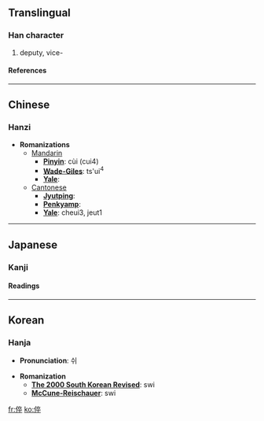 {{see|伜}}

==Translingual==
===Han character===
{{Han char|rad=人|as=08|sn=10|four=2024<sub>8</sub>|canj=人卜人十 (OYOJ)}}
# deputy, vice-
====References====
{{Han ref|kx=0107.080|dkj=00750|dj=0227.180|hdz=10182.110|uh=5005|ud=20485|bh=D0C9|bd=53449}}
----

==Chinese==
===Hanzi===


* '''Romanizations'''
** [[Mandarin]]
*** '''[[Pinyin]]''': cùi (cui4)
*** '''[[Wade-Giles]]''': ts'ui<sup>4</sup>
*** '''[[Yale]]''': 
**[[Cantonese]]
***'''[[Jyutping]]''':
***'''[[Penkyamp]]''': 
***'''[[Yale]]''': cheui3, jeut1


----
==Japanese==
===Kanji===

{{ja-kanji|grade=|rs=人08}}
====Readings====
{{ja-readings|on=[[さい]] (sai), [[そつ]] (sotsu)|kun=[[せがれ]] (segare)}}


----
==Korean==
===Hanja===

* '''Pronunciation''': 쉬

* '''Romanization'''
** '''[[The 2000 South Korean Revised Romanization|The 2000 South Korean Revised]]''': swi
** '''[[McCune-Reischauer]]''': swi


[[fr:倅]]
[[ko:倅]]